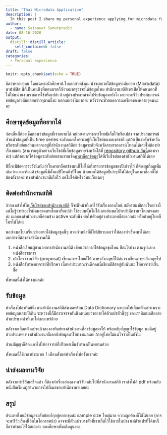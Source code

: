 ```yaml
---
title: "Thai Microdata Application"
description: |
  In this post I share my personal experience applying for microdata from the National Statistics Office, Thailand.
author:
  - name: Saisawat Samutpradit
date: 08-16-2020
output:
  distill::distill_article:
    self_contained: false
draft: false
categories:
  - Personal experience
---
```


```r
knitr::opts_chunk$set(echo = TRUE)
```

คิดว่าหลายๆคน โดยเฉพาะนักศึกษาป.โทเอกสายสังคม น่าจะอยากได้ข้อมูลระดับย่อย (Microdata) มาทำธีสิส นี่ก็เป็นคนนึงที่ตอนแรกก็กังวลมากๆว่าจะได้ข้อมูลไหม สำนักงานสถิติเขาเปิดให้คนนอกที่ไม่ใช่หน่วยงานราชการใช้หรือเปล่า ถ้าอยู่ต่างประเทศจะไปรับข้อมูลมายังไง เลยจะมารีวิวประสบการณ์ขอข้อมูลระดับย่อยคร่าวๆตามนี้ค่ะ บอกเลยว่าไม่ยากค่ะ หวังว่าจะช่วยลดความเครียดของหลายๆคนนะคะ

## ศึกษาชุดข้อมูลที่อยากได้
ก่อนอื่นก็ต้องเช็คก่อนว่าข้อมูลที่เราอยากได้ หน่วยงานราชการไทยมีเก็บไว้หรือเปล่า จากประสบการณ์ส่วนตัวข้อมูลที่เป็น time series ระดับแมคโครจะอยู่ที่เว็บไซต์ของแบงค์ชาติ แต่ถ้าเป็นระดับจังหวัดหรือระดับย่อยส่วนมากจะอยู่ที่สำนักงานสถิติค่ะ ข้อมูลระดับจังหวัดสามารถดาวน์โหลดได้เลยไม่ต้องทำเรื่องขอค่ะ (สามารถดูตัวอย่างเว็บไซต์ที่เก็บข้อมูลรายจังหวัดได้ที่ [repository github อันนี้](https://github.com/s-saisw/publicDataScraping)ของเราค่ะ) แต่ถ้าอยากได้ข้อมูลระดับย่อยสามารถเช็ค[คาตาล็อกข้อมูล](http://ddi.nso.go.th/index.php/catalog)ได้ที่เว็บไซต์ของสำนักงานสถิติได้เลย

ทีนี้จะมีข้อควรระวังนิดนึงว่าในคาตาล็อกข้างบนนี้ไม่ได้เก็บรายการข้อมูลของปีเก่าๆไว้ ก็ต้องกูเกิ้ลดูเพิ่มเติมว่าความจริงแล้วข้อมูลนี้มีตั้งแต่ปีไหนถึงปีไหน ถ้าอยากได้ข้อมูลปีเก่าๆที่ไม่ได้อยู่ในคาตาล็อกก็ไม่ต้องกังวลค่ะ ทางสำนักงานฯมีเก็บไว้ แค่ไม่ได้อัพโชว์บนเว็บเฉยๆ

## ติดต่อสำนักงานสถิติ
ถ้าลองเข้าไปใน[เว็บไซต์ของสำนักงานสถิติ](http://ddi.nso.go.th/index.php/home) ก็จะมีหน้าที่เอาไว้รับเรื่องออนไลน์ สมัครสมาชิกอะไรอย่างงี้ แต่ไม่รู้ว่าทำอะไรผิดพลาดตรงไหนหรือเปล่า ใช้ระบบนั้นไม่ได้ เลยส่งเมลไปหาสำนักงานฯโดยตรงเลยค่ะ เมลของสำนักงานฯก็ค่อนข้าง active ระดับนึง ต่อให้ตัวอยู่ต่างประเทศก็สะดวกค่ะ หรือถ้าอยู่ไทยก็โทรไปได้ค่ะ

พอส่งเมลไปเกริ่นๆว่าอยากได้ข้อมูลชุดนี้ๆ ทางเจ้าหน้าที่ก็ไฟเขียวบอกว่าให้ลองทำเรื่องมาได้เลย
เอกสารที่ต้องส่งสำนักงานก็มี

1. หนังสือเรียนผู้อำนวยการสำนักงานสถิติ เขียนว่าอยากได้ข้อมูลชุดไหน ปีอะไรบ้าง ตามรูปแบบหนังสือราชการ
2. เค้าโครงงานวิจัย (proposal) เขียนภาษาไทยก็ได้ ภาษาอังกฤษก็ได้ค่ะ เราเขียนภาษาอังกฤษไป
3. หนังสือรับรองอาจารย์ที่ปรึกษา เนื้อหาประมาณว่าเด็กคนนี้เขียนธีสิสอยู่กับฉันนะ ให้อาจารย์เซ็นชื่อ

ทั้งหมดนี้ส่งได้ทางเมลค่ะ

## รับข้อมูล
ทำเรื่องไปอาทิตย์นึงทางสำนักงานสถิติส่งเมลพร้อม Data Dictionary มาบอกให้เลือกตัวแปรเพราะขอข้อมูลหลายปีเกิน ระหว่างนี้ก็มีการเจรจากันนิดหน่อยว่าอยากได้ตัวแปรตัวนี้ๆๆ ของเรามีแอบเสียดายตัวแปรบางตัวที่เขาไม่เผยแพร่ด้วย

หลังจากเลือกตัวแปรแล้วสองอาทิตย์ทางสำนักงานก็ส่งข้อมูลมาให้ พร้อมกับสัญญาใช้ข้อมูล พอดีอยู่ต่างประเทศ ทางสำนักงานฯก็เลยส่งข้อมูลมาให้ทางเมลเลย ถ้าอยู่ไทยไม่แน่ใจว่าเป็นยังไง 

ส่วนสัญญาก็ต้องเอาไปให้อาจารย์ที่ปรึกษาเซ็นรับรองเป็นพยานด้วย

ทั้งหมดนี้ใช้เวลาประมาณ 1 เดือนตั้งแต่ทำเรื่องไปครั้งแรกค่ะ

## นำส่งผลงานวิจัย
หลังจากทำธีสิสเสร็จแล้ว ก็ต้องทำเรื่องส่งผลงานวิจัยกลับไปที่สำนักงานสถิติ เราส่งไฟล์ pdf พร้อมกับหนังสือเรียนผู้อำนวยการไปที่เมลของสำนักงานฯเลยค่ะ

## สรุป
ประเทศไทยมีข้อมูลระดับย่อยดีๆอยู่หลายชุดค่ะ sample size ใหญ่มาก ความถูกต้องก็ใช้ได้เลย (อาจจะมารีวิวเรื่องนี้อีกในโอกาสหน้า) อาจจะมีตัวแปรบางตัวที่เขาเก็บไว้ใช้ภายในบ้าง แต่ตัวแปรที่ได้มาก็ถือว่าทำอะไรได้เยอะค่ะ ลองศึกษาเพิ่มเติมดูนะคะ

